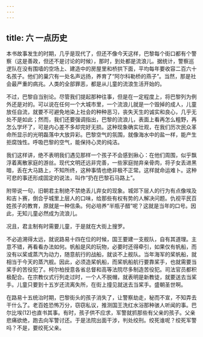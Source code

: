 ```yaml
---
---
---
```

title: 六 一点历史
---





本书故事发生的时期，几乎是现代了，但还不像今天这样，巴黎每个街口都有个警察（这是善政，但还不是讨论的时候），那时，到处都是流浪儿。据统计，警察巡逻队在没有围墙的空场上、建造中的房屋里和桥拱下面，平均每年要收容二百六十名孩子。他们的巢穴有一处名声远扬，养育了“阿尔科勒桥的燕子”。当然，那是社会最严重的病兆。人类的全部罪恶，都是从儿童的流浪生活开始的。

不过，巴黎自当别论。尽管我们提起那种往事，但是在一定程度上，将巴黎列为例外还是对的。可以说在任何一个大城市里，一个流浪儿就是一个毁掉的成人，儿童放任自流，就要不可避免地染上社会的种种恶习，丧失天生的诚实和良心，几乎无处不是如此；然而，我们还要强调指出，巴黎的流浪儿，表面上看再怎么粗野，再怎么学坏了，可是内心差不多却完好无损。这种现象确实壮观，在我们历次民众革命所显示的光明磊落中大放异彩。巴黎空气的氛围，就像海水中的盐一样，能产生拒腐蚀性。呼吸巴黎的空气，能保持心灵的纯洁。

我们这样讲，绝不表明我们遇见那样一个孩子不会感到揪心：在他们周围，似乎飘浮着离散家庭的游丝。现代文明还远非完善，一些家庭抛弃亲骨肉，将子女丢进黑暗，丢在大马路上，不知所终，这种事情也绝非极不正常。这样就命运难卜。这种可悲的事还形成固定的说法，叫作“扔在巴黎石马路上”。

附带说一句，旧朝君主制绝不禁绝丢儿弃女的现象。城郊下层人的行为有点像埃及和吉卜赛，倒合乎城里上层人的口味，给那些有权有势的人解决问题。仇视平民百姓孩子的教育，原就是一种信条。何必培养“半瓶子醋”呢？这就是当年的口号。因此，无知儿童必然成为流浪儿。

况且，君主制有时需要儿童，于是就在大街上搜罗。

不必追溯得太远，就说路易十四在位的时候，国王要建一支舰队，自有其道理。主意不错，再看看办法如何。帆船是风的玩物，必要时还得牵引，如果仅有帆船，而没有以桨或蒸汽为动力，随意航行的战船，就谈不上舰队。当年海军的桨帆船，就相当于今天的蒸汽舰。因此，必须造桨帆船，而桨帆船航行要靠桨手，也就需要当桨手的苦役犯了。柯尔柏授意各省总督和高等法院尽多制造苦役犯。司法官员都积极配合。在宗教仪式行列走过时，一个人不脱帽，就表明是新教徒，就要送去当桨手。儿童只要到十五岁还流离失所，在街上撞见就送去当桨手。盛朝圣世啊。

在路易十五统治时期，巴黎街头的孩子消失了，让警察劫走，秘而不宣，不知弄去干什么了。老百姓恐怖万分，窃窃私议，推测国王洗红水浴那种骇人听闻的事。巴尔比埃(12)也直书其事。有时，孩子供不应求，军警就抓那些有父亲的孩子。父亲悲痛欲绝，跑去向军警讨还。于是法院出面干涉，判处绞刑。绞死谁呢？绞死军警吗？不是，要绞死父亲。